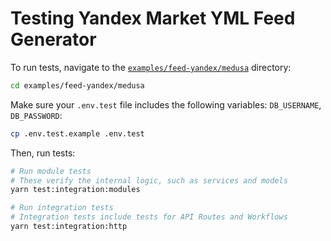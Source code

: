 # Testing Yandex Market YML Feed Generator

To run tests, navigate to the [`examples/feed-yandex/medusa`](https://github.com/gorgojs/medusa-plugins/tree/main/examples/feed-yandex/medusa) directory:

```bash
cd examples/feed-yandex/medusa
```

Make sure your `.env.test` file includes the following variables: `DB_USERNAME`, `DB_PASSWORD`:

```bash
cp .env.test.example .env.test
```

Then, run tests:

```bash
# Run module tests
# These verify the internal logic, such as services and models
yarn test:integration:modules

# Run integration tests
# Integration tests include tests for API Routes and Workflows
yarn test:integration:http
```
